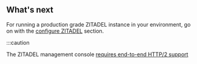 
## What's next

For running a production grade ZITADEL instance in your environment, go on with the [configure ZITADEL](/self-hosting/manage/configure) section.

:::caution

<!-- TODO: Better mark the link in the UI -->
The ZITADEL management console [requires end-to-end HTTP/2 support](/self-hosting/manage/http2)
